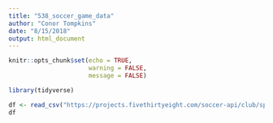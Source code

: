 ```yaml
---
title: "538_soccer_game_data"
author: "Conor Tompkins"
date: "8/15/2018"
output: html_document
---
```


```r
knitr::opts_chunk$set(echo = TRUE,
                      warning = FALSE,
                      message = FALSE)
```

```r
library(tidyverse)

df <- read_csv("https://projects.fivethirtyeight.com/soccer-api/club/spi_matches.csv", progress = FALSE)
df
```



